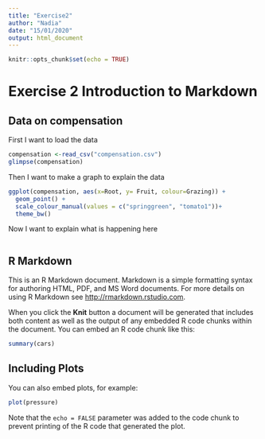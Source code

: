 ```yaml
---
title: "Exercise2"
author: "Nadia"
date: "15/01/2020"
output: html_document
---
```


```r
knitr::opts_chunk$set(echo = TRUE)
```



# Exercise 2 Introduction to Markdown

## Data on compensation

First I want to load the data

```r

compensation <-read_csv("compensation.csv")
glimpse(compensation)
```

Then I want to make a graph to explain the data

```r
 
ggplot(compensation, aes(x=Root, y= Fruit, colour=Grazing)) +
  geom_point() + 
  scale_colour_manual(values = c("springgreen", "tomato1"))+
  theme_bw()


```

Now I want to explain what is happening here 

```r


```




## R Markdown

This is an R Markdown document. Markdown is a simple formatting syntax for authoring HTML, PDF, and MS Word documents. For more details on using R Markdown see <http://rmarkdown.rstudio.com>.

When you click the **Knit** button a document will be generated that includes both content as well as the output of any embedded R code chunks within the document. You can embed an R code chunk like this:

```r
summary(cars)
```

## Including Plots

You can also embed plots, for example:

```r
plot(pressure)
```

Note that the `echo = FALSE` parameter was added to the code chunk to prevent printing of the R code that generated the plot.

